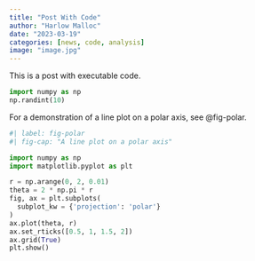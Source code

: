 ```yaml
---
title: "Post With Code"
author: "Harlow Malloc"
date: "2023-03-19"
categories: [news, code, analysis]
image: "image.jpg"
---
```


This is a post with executable code.

```python
import numpy as np
np.randint(10)
```

For a demonstration of a line plot on a polar axis, see @fig-polar.

```python
#| label: fig-polar
#| fig-cap: "A line plot on a polar axis"

import numpy as np
import matplotlib.pyplot as plt

r = np.arange(0, 2, 0.01)
theta = 2 * np.pi * r
fig, ax = plt.subplots(
  subplot_kw = {'projection': 'polar'} 
)
ax.plot(theta, r)
ax.set_rticks([0.5, 1, 1.5, 2])
ax.grid(True)
plt.show()
```